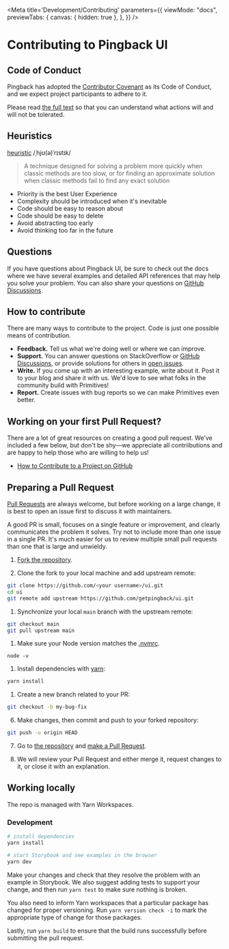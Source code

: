 
<Meta
  title='Development/Contributing'
  parameters={{
    viewMode: "docs",
    previewTabs: {
      canvas: { hidden: true },
    },
  }}
/>

# Contributing to Pingback UI

## Code of Conduct

Pingback has adopted the [Contributor Covenant](https://www.contributor-covenant.org/) as its Code of Conduct, and we expect project participants to adhere to it.

Please read [the full text](/docs/development-code-of-conduct--docs) so that you can understand what actions will and will not be tolerated.

## Heuristics

[heuristic](<https://en.wikipedia.org/wiki/Heuristic_(computer_science)>)
/ˌhjʊ(ə)ˈrɪstɪk/

> A technique designed for solving a problem more quickly when classic methods are too slow, or for finding an approximate solution when classic methods fail to find any exact solution

- Priority is the best User Experience
- Complexity should be introduced when it's inevitable
- Code should be easy to reason about
- Code should be easy to delete
- Avoid abstracting too early
- Avoid thinking too far in the future

## Questions

If you have questions about Pingback UI, be sure to check out the docs where we have several examples and detailed API references that may help you solve your problem. You can also share your questions on [GitHub Discussions](https://github.com/getpingback/ui/discussions).

## How to contribute

There are many ways to contribute to the project. Code is just one possible means of contribution.

- **Feedback.** Tell us what we're doing well or where we can improve.
- **Support.** You can answer questions on StackOverflow or [GitHub Discussions](https://github.com/getpingback/ui/discussions), or provide solutions for others in [open issues](https://github.com/getpingback/ui/issues).
- **Write.** If you come up with an interesting example, write about it. Post it to your blog and share it with us. We'd love to see what folks in the community build with Primitives!
- **Report.** Create issues with bug reports so we can make Primitives even better.

## Working on your first Pull Request?

There are a lot of great resources on creating a good pull request. We've included a few below, but don't be shy—we appreciate all contriibutions and are happy to help those who are willing to help us!

- [How to Contribute to a Project on GitHub](https://egghead.io/courses/how-to-contribute-to-an-open-source-project-on-github)

## Preparing a Pull Request

[Pull Requests](https://docs.github.com/en/free-pro-team@latest/github/collaborating-with-issues-and-pull-requests/creating-a-pull-request) are always welcome, but before working on a large change, it is best to open an issue first to discuss it with maintainers.

A good PR is small, focuses on a single feature or improvement, and clearly communicates the problem it solves. Try not to include more than one issue in a single PR. It's much easier for us to review multiple small pull requests than one that is large and unwieldy.

1. [Fork the repository](https://docs.github.com/en/free-pro-team@latest/github/getting-started-with-github/fork-a-repo).

2. Clone the fork to your local machine and add upstream remote:

```sh
git clone https://github.com/<your username>/ui.git
cd ui
git remote add upstream https://github.com/getpingback/ui.git
```

1. Synchronize your local `main` branch with the upstream remote:

```sh
git checkout main
git pull upstream main
```

1. Make sure your Node version matches the [.nvmrc](https://github.com/getpingback/ui/blob/main/.nvmrc).

```
node -v
```

1. Install dependencies with [yarn](https://yarnpkg.com):

```sh
yarn install
```

1. Create a new branch related to your PR:

```sh
git checkout -b my-bug-fix
```

6. Make changes, then commit and push to your forked repository:

```sh
git push -u origin HEAD
```

7. Go to [the repository](https://github.com/getpingback/ui) and [make a Pull Request](https://docs.github.com/en/free-pro-team@latest/github/collaborating-with-issues-and-pull-requests/creating-a-pull-request).

8. We will review your Pull Request and either merge it, request changes to it, or close it with an explanation.

## Working locally

The repo is managed with Yarn Workspaces.

### Development

```bash
# install dependencies
yarn install

# start Storybook and see examples in the browser
yarn dev
```

Make your changes and check that they resolve the problem with an example in Storybook. We also suggest adding tests to support your change, and then run `yarn test` to make sure nothing is broken.

You also need to inform Yarn workspaces that a particular package has changed for proper versioning. Run `yarn version check -i` to mark the appropriate type of change for those packages.

Lastly, run `yarn build` to ensure that the build runs successfully before submitting the pull request.
